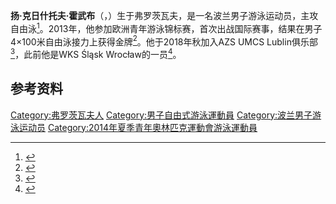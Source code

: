 {{NoteTA|G1=Aquatics}}
{{Infobox swimmer
| name           = 扬·霍武布
| image          = 
| caption        = 
| fullname       = 
| nationality    = {{POL}}
| strokes        = [[自由泳|自由泳]]
| club           = 
| birth_date     = {{birth date and age|1996|3|21|df=yes}}
| birth_place    = {{POL}}[[弗罗茨瓦夫|弗罗茨瓦夫]]
| death_date     = 
| death_place    = 
| height         = 
| weight         = 
| show-medals    = yes
| medaltemplates = 
{{MedalSport|男子[[游泳|游泳]]}}
{{MedalCountry|{{POL}}}}
{{MedalCompetition|[[欧洲游泳锦标赛|欧洲游泳锦标赛]]}}
{{MedalBronze|[[2018年欧洲游泳锦标赛|2018 格拉斯哥]]|4×100米自由泳接力}}
{{MedalCompetition|[[世界军人运动会|世界军人运动会]]}}
{{MedalBronze|[[2019年世界军人运动会|2019 武汉]]|4×200米自由泳接力}}
{{MedalBronze|2019 武汉|4×100米混合泳接力}}
{{MedalCompetition|欧洲青年游泳锦标赛}}
{{MedalGold|2013 波兹南|4×100米自由泳接力}}
{{MedalGold|2014 多德雷赫特|100米自由泳}}
{{MedalSilver|2014 多德雷赫特|50米自由泳}}
}}
'''扬·克日什托夫·霍武布'''（{{lang-pl|Jan Krzysztof Hołub}}，{{bd|1996年|3月21日||}}）生于弗罗茨瓦夫，是一名波兰男子游泳运动员，主攻自由泳<ref>{{cite web|url=https://www.olimpijski.pl/pl/nankin2014/545,plywanie.html|script-title=pl:Nankin 2014 Pływanie|work={{lang|pl|[[波蘭奧林匹克委員會|Polski Komitet Olimpijski]]}}|accessdate=2020-08-27|archiveurl=https://web.archive.org/web/20140820130341/http://www.olimpijski.pl/pl/nankin2014/545,plywanie.html|archivedate=2014-08-20}}</ref>。2013年，他参加欧洲青年游泳锦标赛，首次出战国际赛事，结果在男子4×100米自由泳接力上获得金牌<ref>{{cite web|url=http://megatiming.pl/news/d0a5ad65-7b0c-47f9-bb10-f2c8badd4042|script-title=pl:Smak złota|website=megatiming.pl|date=2013-07-10|accessdate=2020-08-27|archiveurl=https://web.archive.org/web/20180812022515/http://megatiming.pl/news/d0a5ad65-7b0c-47f9-bb10-f2c8badd4042|archivedate=2018-08-12}}</ref>。他于2018年秋加入AZS UMCS Lublin俱乐部<ref>{{cite web|url=https://radio.lublin.pl/2018/12/zimowe-mistrzostwa-polski-jan-holub-zawalczy-o-medal/|script-title=pl:Zimowe Mistrzostwa Polski: Jan Hołub zawalczy o medal|publisher={{lang|pl|Polskie Radio Lublin}}|date=2018-10-21|accessdate=2020-08-27|archiveurl=https://archive.is/DbZCh|archivedate=2020-08-27}}</ref>，此前他是WKS Śląsk Wrocław的一员<ref>{{cite web|url=https://www.przegladsportowy.pl/plywanie/jan-holub-zdobyl-srebrny-medal-me-juniorow-w-plywaniu/0kyrrz3|script-title=pl:Pływanie: Polski diament królem sprintu|publisher={{lang|pl|Przeglad Sportowy}}|date=2014-07-13|accessdate=2020-08-27|archiveurl=https://archive.is/2BxOI|archivedate=2020-08-27}}</ref>。

==参考资料==
{{reflist}}

{{Authority control}}

{{DEFAULTSORT:Holub, Jan}}
[[Category:弗罗茨瓦夫人|Category:弗罗茨瓦夫人]]
[[Category:男子自由式游泳運動員|Category:男子自由式游泳運動員]]
[[Category:波兰男子游泳运动员|Category:波兰男子游泳运动员]]
[[Category:2014年夏季青年奧林匹克運動會游泳運動員|Category:2014年夏季青年奧林匹克運動會游泳運動員]]